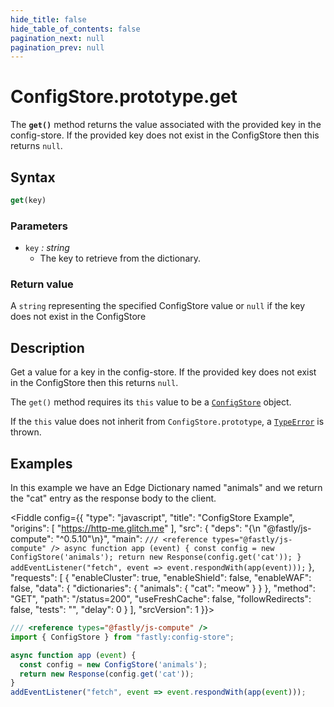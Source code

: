 ```yaml
---
hide_title: false
hide_table_of_contents: false
pagination_next: null
pagination_prev: null
---
```


# ConfigStore.prototype.get

The **`get()`** method returns the value associated with the provided key in the config-store. If the provided key does not exist in the ConfigStore then this returns `null`.

## Syntax

```js
get(key)
```

### Parameters

- `key` _: string_
  - The key to retrieve from the dictionary.

### Return value

A `string` representing the specified ConfigStore value or `null` if the key does not exist in the ConfigStore

## Description

Get a value for a key in the config-store. If the provided key does not exist in the ConfigStore then this returns `null`.

The `get()` method requires its `this` value to be a [`ConfigStore`](../../../fastly%3Aconfig-store/ConfigStore/ConfigStore.mdx) object.

If the `this` value does not inherit from `ConfigStore.prototype`, a [`TypeError`](../../../globals/TypeError/TypeError.mdx) is thrown.

## Examples

In this example we have an Edge Dictionary named "animals" and we return the "cat" entry as the response body to the client.

<Fiddle config={{
  "type": "javascript",
  "title": "ConfigStore Example",
  "origins": [
    "https://http-me.glitch.me"
  ],
  "src": {
    "deps": "{\n  \"@fastly/js-compute\": \"^0.5.10\"\n}",
    "main": `
/// <reference types="@fastly/js-compute" />
async function app (event) {
  const config = new ConfigStore('animals');
  return new Response(config.get('cat'));
}
addEventListener("fetch", event => event.respondWith(app(event)));
`
  },
  "requests": [
    {
      "enableCluster": true,
      "enableShield": false,
      "enableWAF": false,
      "data": {
         "dictionaries": {
           "animals": {
             "cat": "meow"
           }
         }
       },
      "method": "GET",
      "path": "/status=200",
      "useFreshCache": false,
      "followRedirects": false,
      "tests": "",
      "delay": 0
    }
  ],
  "srcVersion": 1
}}>

```js
/// <reference types="@fastly/js-compute" />
import { ConfigStore } from "fastly:config-store";

async function app (event) {
  const config = new ConfigStore('animals');
  return new Response(config.get('cat'));
}
addEventListener("fetch", event => event.respondWith(app(event)));
```

</Fiddle>